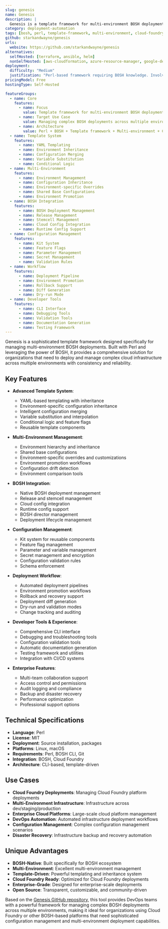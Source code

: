 ```yaml
---
slug: genesis
name: Genesis
description: |
  Genesis is a template framework for multi-environment BOSH deployments. Written in Perl, it provides a powerful templating system for managing complex BOSH deployments across multiple environments with shared configurations and environment-specific customizations.
category: deployment-automation
tags: [bosh, perl, template-framework, multi-environment, cloud-foundry]
github: starkandwayne/genesis
urls:
  website: https://github.com/starkandwayne/genesis
alternatives:
  selfHosted: [terraform, ansible, helm]
  nonSelfHosted: [aws-cloudformation, azure-resource-manager, google-deployment-manager]
deployment:
  difficulty: "Medium"
  justification: "Perl-based framework requiring BOSH knowledge. Involves understanding of BOSH concepts and templating but provides powerful multi-environment deployment capabilities."
pricingModel: Free
hostingType: Self-Hosted

featureGroups:
  - name: Core
    features:
      - name: Focus
        value: Template framework for multi-environment BOSH deployments
      - name: Target Use Case
        value: Managing complex BOSH deployments across multiple environments
      - name: Architecture
        value: Perl + BOSH + Template framework + Multi-environment + Configuration management
  - name: Template System
    features:
      - name: YAML Templating
      - name: Environment Inheritance
      - name: Configuration Merging
      - name: Variable Substitution
      - name: Conditional Logic
  - name: Multi-Environment
    features:
      - name: Environment Management
      - name: Configuration Inheritance
      - name: Environment-specific Overrides
      - name: Shared Base Configurations
      - name: Environment Promotion
  - name: BOSH Integration
    features:
      - name: BOSH Deployment Management
      - name: Release Management
      - name: Stemcell Management
      - name: Cloud Config Integration
      - name: Runtime Config Support
  - name: Configuration Management
    features:
      - name: Kit System
      - name: Feature Flags
      - name: Parameter Management
      - name: Secret Management
      - name: Validation Rules
  - name: Workflow
    features:
      - name: Deployment Pipeline
      - name: Environment Promotion
      - name: Rollback Support
      - name: Diff Generation
      - name: Dry-run Mode
  - name: Developer Tools
    features:
      - name: CLI Interface
      - name: Debugging Tools
      - name: Validation Tools
      - name: Documentation Generation
      - name: Testing Framework
---
```


Genesis is a sophisticated template framework designed specifically for managing multi-environment BOSH deployments. Built with Perl and leveraging the power of BOSH, it provides a comprehensive solution for organizations that need to deploy and manage complex cloud infrastructure across multiple environments with consistency and reliability.

## Key Features

- **Advanced Template System**:

  - YAML-based templating with inheritance
  - Environment-specific configuration inheritance
  - Intelligent configuration merging
  - Variable substitution and interpolation
  - Conditional logic and feature flags
  - Reusable template components

- **Multi-Environment Management**:

  - Environment hierarchy and inheritance
  - Shared base configurations
  - Environment-specific overrides and customizations
  - Environment promotion workflows
  - Configuration drift detection
  - Environment comparison tools

- **BOSH Integration**:

  - Native BOSH deployment management
  - Release and stemcell management
  - Cloud config integration
  - Runtime config support
  - BOSH director management
  - Deployment lifecycle management

- **Configuration Management**:

  - Kit system for reusable components
  - Feature flag management
  - Parameter and variable management
  - Secret management and encryption
  - Configuration validation rules
  - Schema enforcement

- **Deployment Workflow**:

  - Automated deployment pipelines
  - Environment promotion workflows
  - Rollback and recovery support
  - Deployment diff generation
  - Dry-run and validation modes
  - Change tracking and auditing

- **Developer Tools & Experience**:

  - Comprehensive CLI interface
  - Debugging and troubleshooting tools
  - Configuration validation tools
  - Automatic documentation generation
  - Testing framework and utilities
  - Integration with CI/CD systems

- **Enterprise Features**:
  - Multi-team collaboration support
  - Access control and permissions
  - Audit logging and compliance
  - Backup and disaster recovery
  - Performance optimization
  - Professional support options

## Technical Specifications

- **Language**: Perl
- **License**: MIT
- **Deployment**: Source installation, packages
- **Platforms**: Linux, macOS
- **Requirements**: Perl, BOSH CLI, Git
- **Integration**: BOSH, Cloud Foundry
- **Architecture**: CLI-based, template-driven

## Use Cases

- **Cloud Foundry Deployments**: Managing Cloud Foundry platform deployments
- **Multi-Environment Infrastructure**: Infrastructure across dev/staging/production
- **Enterprise Cloud Platforms**: Large-scale cloud platform management
- **DevOps Automation**: Automated infrastructure deployment workflows
- **Configuration Management**: Complex configuration management scenarios
- **Disaster Recovery**: Infrastructure backup and recovery automation

## Unique Advantages

- **BOSH-Native**: Built specifically for BOSH ecosystem
- **Multi-Environment**: Excellent multi-environment management
- **Template-Driven**: Powerful templating and inheritance system
- **Cloud Foundry Ready**: Optimized for Cloud Foundry deployments
- **Enterprise-Grade**: Designed for enterprise-scale deployments
- **Open Source**: Transparent, customizable, and community-driven

Based on the [Genesis GitHub repository](https://github.com/starkandwayne/genesis), this tool provides DevOps teams with a powerful framework for managing complex BOSH deployments across multiple environments, making it ideal for organizations using Cloud Foundry or other BOSH-based platforms that need sophisticated configuration management and multi-environment deployment capabilities.
